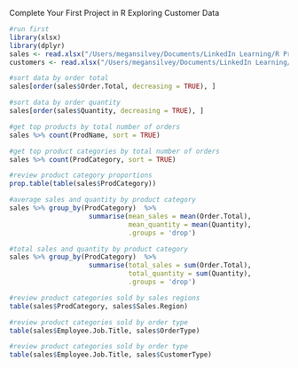 Complete Your First Project in R
Exploring Customer Data

```r
#run first
library(xlsx)
library(dplyr)
sales <- read.xlsx("/Users/megansilvey/Documents/LinkedIn Learning/R Project Course/Red30 Tech Sales.xlsx",1)
customers <- read.xlsx("/Users/megansilvey/Documents/LinkedIn Learning/R Project Course/Red30 Tech Customers.xlsx",1)
```

```r
#sort data by order total
sales[order(sales$Order.Total, decreasing = TRUE), ]
```


```r
#sort data by order quantity
sales[order(sales$Quantity, decreasing = TRUE), ]
```

```r
#get top products by total number of orders
sales %>% count(ProdName, sort = TRUE)
```


```r
#get top product categories by total number of orders
sales %>% count(ProdCategory, sort = TRUE)
```


```r
#review product category proportions
prop.table(table(sales$ProdCategory))
```

```r
#average sales and quantity by product category
sales %>% group_by(ProdCategory)  %>%
                    summarise(mean_sales = mean(Order.Total), 
                              mean_quantity = mean(Quantity), 
                              .groups = 'drop')
```

```r
#total sales and quantity by product category
sales %>% group_by(ProdCategory)  %>%
                    summarise(total_sales = sum(Order.Total), 
                              total_quantity = sum(Quantity), 
                              .groups = 'drop')
```

```r
#review product categories sold by sales regions
table(sales$ProdCategory, sales$Sales.Region)
```

```r
#review product categories sold by order type
table(sales$Employee.Job.Title, sales$OrderType)
```

```r
#review product categories sold by order type
table(sales$Employee.Job.Title, sales$CustomerType)
```

